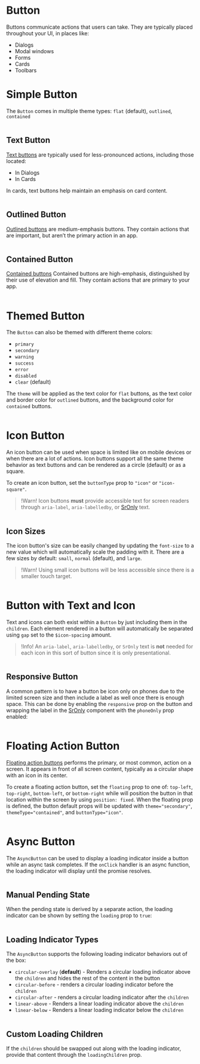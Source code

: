 # Button

Buttons communicate actions that users can take. They are typically placed throughout your UI, in places like:

- Dialogs
- Modal windows
- Forms
- Cards
- Toolbars

# Simple Button

The `Button` comes in multiple theme types: `flat` (default), `outlined`, `contained`

```demo source="./SimpleButton.tsx"

```

## Text Button

[Text buttons](https://m2.material.io/components/buttons#text-button) are typically used for less-pronounced actions, including those located:

- In Dialogs
- In Cards

In cards, text buttons help maintain an emphasis on card content.

```demo source="./TextButton.tsx"

```

## Outlined Button

[Outlined buttons](https://m2.material.io/components/buttons#outlined-button) are medium-emphasis buttons. They contain actions that are important, but aren’t the primary action in an app.

```demo source="./OutlinedButton.tsx"

```

## Contained Button

[Contained buttons](https://m2.material.io/components/buttons#contained-button) Contained buttons are high-emphasis, distinguished by their use of elevation and fill. They contain actions that are primary to your app.

```demo source="./ContainedButton.tsx"

```

# Themed Button

The `Button` can also be themed with different theme colors:

- `primary`
- `secondary`
- `warning`
- `success`
- `error`
- `disabled`
- `clear` (default)

The `theme` will be applied as the text color for `flat` buttons, as the text color and border color
for `outlined` buttons, and the background color for `contained` buttons.

```demo source="./ThemedButton.tsx"

```

# Icon Button

An icon button can be used when space is limited like on mobile devices or when
there are a lot of actions. Icon buttons support all the same theme behavior as
text buttons and can be rendered as a circle (default) or as a square.

To create an icon button, set the `buttonType` prop to `"icon"` or `"icon-square"`.

> !Warn! Icon buttons **must** provide accessible text for screen readers through `aria-label`, `aria-labelledby`, or [SrOnly](/components/sr-only) text.

```demo source="./IconButton.tsx"

```

## Icon Sizes

The icon button's size can be easily changed by updating the `font-size` to a
new value which will automatically scale the padding with it. There are a few
sizes by default: `small`, `normal` (default), and `large`.

> !Warn! Using small icon buttons will be less accessible since there is a
> smaller touch target.

```demo source="./IconButtonSizes.tsx"

```

# Button with Text and Icon

Text and icons can both exist within a `Button` by just including them in the `children`. Each element
rendered in a button will automatically be separated using `gap` set to the `$icon-spacing` amount.

> !Info! An `aria-label`, `aria-labelledby`, or `SrOnly` text is **not** needed for each icon in this sort of button since it is only presentational.

```demo source="./ButtonWithTextAndIcon.tsx"

```

## Responsive Button

A common pattern is to have a button be icon only on phones due to the limited screen size
and then include a label as well once there is enough space. This can be done by enabling
the `responsive` prop on the button and wrapping the label in the [SrOnly](/components/sr-only)
component with the `phoneOnly` prop enabled:

```demo source="./ResponsiveButton.tsx"

```

# Floating Action Button

[Floating action buttons](https://m2.material.io/components/buttons-floating-action-button#usage)
performs the primary, or most common, action on a screen. It appears in front
of all screen content, typically as a circular shape with an icon in its
center.

To create a floating action button, set the `floating` prop to one of:
`top-left`, `top-right`, `bottom-left`, or `bottom-right` while will position
the button in that location within the screen by using `position: fixed`. When
the floating prop is defined, the button default props will be updated with
`theme="secondary"`, `themeType="contained"`, and `buttonType="icon"`.

```demo source="./FloatingActionButton.tsx" card phone

```

# Async Button

The `AsyncButton` can be used to display a loading indicator inside a button
while an async task completes. If the `onClick` handler is an async function,
the loading indicator will display until the promise resolves.

```demo source="./AsyncButtonPromise.tsx"

```

## Manual Pending State

When the pending state is derived by a separate action, the loading indicator
can be shown by setting the `loading` prop to `true`:

```demo source="./ManualPendingState.tsx"

```

## Loading Indicator Types

The `AsyncButton` supports the following loading indicator behaviors out of the box:

- `circular-overlay` (**default**) - Renders a circular loading indicator above the
  `children` and hides the rest of the content in the button
- `circular-before` - renders a circular loading indicator before the `children`
- `circular-after` - renders a circular loading indicator after the `children`
- `linear-above` - Renders a linear loading indicator above the `children`
- `linear-below` - Renders a linear loading indicator below the `children`

```demo source="./LoadingIndicatorTypes.tsx"

```

## Custom Loading Children

If the `children` should be swapped out along with the loading indicator,
provide that content through the `loadingChildren` prop.

```demo source="./CustomLoadingChildren.tsx"

```
